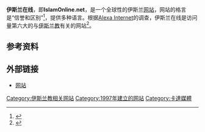 {{Infobox website
| name = 伊斯兰在线
| url = {{URL|http://www.islamonline.net}}
| commercial = 否
| type = 政治、宗教
| language = [[阿拉伯语|阿拉伯语]]、[[英语|英语]]
| owner = Al-Balagh文化协会
| author = Yusuf al-Qaradawi
| launch_date = {{Start date and age|1997|6|24}}<ref>{{Cite web |url=http://www.alexa.com/data/details/main/islamonline.net |title=Alexa on IslamOnline.net |accessdate=2011-07-09 |archive-date=2009-02-17 |archive-url=https://web.archive.org/web/20090217224853/http://www.alexa.com/data/details/main/islamonline.net |dead-url=no }}</ref>
| revenue = 资金主要来自捐赠和其他伊斯兰机构
}}

'''伊斯兰在线'''，即'''IslamOnline.net'''，是一个全球性的伊斯兰[[网站|网站]]，网站的格言是“信誉和区别”<ref name=AboutUs>{{cite web | url=http://www.islamonline.net/English/AboutUs.shtml | title=About Us | publisher=www.IslamOnline.net | access-date=2011-07-09 | archive-url=https://web.archive.org/web/20061221192643/http://www.islamonline.net/English/AboutUs.shtml | archive-date=2006-12-21 | dead-url=yes }}</ref>，提供多种语言。根据[[Alexa_Internet|Alexa Internet]]的调查，伊斯兰在线是访问量第六大的与[[伊斯兰教|伊斯兰教]]有关的网站<ref name=alexa>{{cite web | url=http://www.alexa.com/topsites/category/Top/Society/Religion_and_Spirituality/Islam | title=Most Popular In Islam | publisher=www.Alexa.com | accessdate=2011-07-09 | archive-date=2020-06-29 | archive-url=https://web.archive.org/web/20200629142213/https://www.alexa.com/topsites/category/Top/Society/Religion_and_Spirituality/Islam | dead-url=no }}</ref>。

==参考资料==
{{Reflist}}

== 外部链接 ==
* [https://web.archive.org/web/20181230165249/https://islamonline.net/ 网站]

{{DEFAULTSORT:Y}}
[[Category:伊斯兰教相关网站|Category:伊斯兰教相关网站]]
[[Category:1997年建立的网站|Category:1997年建立的网站]]
[[Category:卡達媒體|Category:卡達媒體]]